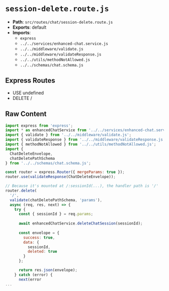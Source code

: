 # `session-delete.route.js`

- **Path**: `src/routes/chat/session-delete.route.js`
- **Exports**: default
- **Imports**:
  - `express`
  - `../../services/enhanced-chat.service.js`
  - `../../middleware/validate.js`
  - `../../middleware/validateResponse.js`
  - `../../utils/methodNotAllowed.js`
  - `../../schemas/chat.schema.js`

## Express Routes
- USE undefined
- DELETE /

## Raw Content

```js
import express from 'express';
import * as enhancedChatService from '../../services/enhanced-chat.service.js';
import { validate } from '../../middleware/validate.js';
import { validateResponse } from '../../middleware/validateResponse.js';
import { methodNotAllowed } from '../../utils/methodNotAllowed.js';
import { 
  ChatDeleteEnvelope,
  chatDeletePathSchema
} from '../../schemas/chat.schema.js';

const router = express.Router({ mergeParams: true });
router.use(validateResponse(ChatDeleteEnvelope));

// Because it's mounted at /:sessionId(...), the handler path is '/'
router.delete(
  '/',
  validate(chatDeletePathSchema, 'params'),
  async (req, res, next) => {
    try {
      const { sessionId } = req.params;
      
      await enhancedChatService.deleteChatSession(sessionId);
      
      const envelope = {
        success: true,
        data: {
          sessionId,
          deleted: true
        }
      };

      return res.json(envelope);
    } catch (error) {
      next(error
...
```
